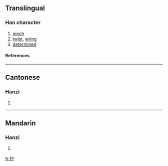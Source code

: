{{see|擰}}

==Translingual==
===Han character===
{{Han char|rn=64|rad=手|as=05|sn=8|four=|canj=手十一弓 (QJMN)}}
# [[pinch]]
# [[twist]], [[wring]]
# [[determined]]
====References====
{{Han ref|kx=0427.161|hdz=31858.040|uh=62E7|ud=25319}}
----
==Cantonese==
===Hanzi===
{{yue-hanzi|jyut=|y=ning4, ning6}}
# {{defn|Cantonese}}
----
==Mandarin==
===Hanzi===
{{cmn-hanzi|tra=擰|pin=[[níng]] ([[ning2]])|wg=ning<sup>2</sup>}}
# {{defn|Mandarin}}

[[fr:拧]]